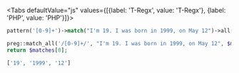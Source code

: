 
<Tabs defaultValue="js" values={[{label: 'T-Regx', value: 'T-Regx'}, {label: 'PHP', value: 'PHP'}]}>
<TabItem value="T-Regx">

```php
pattern('[0-9]+')->match("I'm 19. I was born in 1999, on May 12")->all();
```

</TabItem>
<TabItem value="PHP">

```php
preg::match_all('/[0-9]+/', "I'm 19. I was born in 1999, on May 12", $matches);
return $matches[0];
```

</TabItem>
</Tabs>

<!--Result-Value-->

```php
['19', '1999', '12']
```
